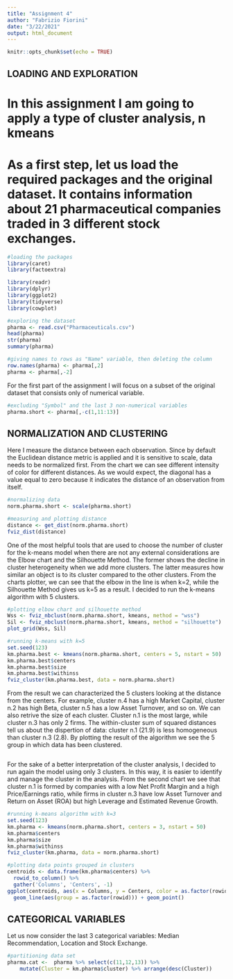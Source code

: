---
title: "Assignment 4"
author: "Fabrizio Fiorini"
date: "3/22/2021"
output: html_document
---

```{r setup, include=FALSE}
knitr::opts_chunk$set(echo = TRUE)
```

## LOADING AND EXPLORATION

# In this assignment I am going to apply a type of cluster analysis, n kmeans 
# As a first step, let us load the required packages and the original dataset. It contains information about 21 pharmaceutical companies traded in 3 different stock exchanges.

```{r}
#loading the packages
library(caret)
library(factoextra)

library(readr)
library(dplyr)
library(ggplot2)
library(tidyverse)
library(cowplot)

#exploring the dataset
pharma <- read.csv("Pharmaceuticals.csv")
head(pharma)
str(pharma)
summary(pharma)

#giving names to rows as "Name" variable, then deleting the column
row.names(pharma) <- pharma[,2]
pharma <- pharma[,-2]
```

For the first part of the assignment I will focus on a subset of the original dataset that consists only of numerical variable.

```{r}
#excluding "Symbol" and the last 3 non-numerical variables
pharma.short <- pharma[,-c(1,11:13)]
```

## NORMALIZATION AND CLUSTERING

Here I measure the distance between each observation. Since by default the Euclidean distance metric is applied and it is sensitive to scale, data needs to be normalized first.
From the chart we can see different intensity of color for different distances. As we would expect, the diagonal has a value equal to zero because it indicates the distance of an observation from itself.

```{r}
#normalizing data
norm.pharma.short <- scale(pharma.short)

#measuring and plotting distance
distance <- get_dist(norm.pharma.short)
fviz_dist(distance)
```

One of the most helpful tools that are used to choose the number of cluster for the k-means model when there are not any external considerations are the Elbow chart and the Silhouette Method. The former shows the decline in cluster heterogeneity when we add more clusters. The latter measures how similar an object is to its cluster compared to the other clusters.
From the charts plotter, we can see that the elbow in the line is when k=2, while the Silhouette Method gives us k=5 as a result.
I decided to run the k-means algorithm with 5 clusters.

```{r}
#plotting elbow chart and silhouette method
Wss <- fviz_nbclust(norm.pharma.short, kmeans, method = "wss")
Sil <- fviz_nbclust(norm.pharma.short, kmeans, method = "silhouette")
plot_grid(Wss, Sil)

#running k-means with k=5
set.seed(123)
km.pharma.best <- kmeans(norm.pharma.short, centers = 5, nstart = 50)
km.pharma.best$centers
km.pharma.best$size
km.pharma.best$withinss
fviz_cluster(km.pharma.best, data = norm.pharma.short)
```

From the result we can characterized the 5 clusters looking at the distance from the centers. For example, cluster n.4 has a high Market Capital, cluster n.2 has high Beta, cluster n.5 has a low Asset Turnover, and so on.
We can also retrive the size of each cluster. Cluster n.1 is the most large, while cluster n.3 has only 2 firms.
The within-cluster sum of squared distances tell us about the dispertion of data: cluster n.1 (21.9) is less homogeneous than cluster n.3 (2.8).
By plotting the result of the algorithm we see the 5 group in which data has been clustered.

```{r}

```

For the sake of a better interpretation of the cluster analysis, I decided to run again the model using only 3 clusters.
In this way, it is easier to identify and manage the cluster in the analysis. From the second chart we see that cluster n.1 is formed by companies with a low Net Profit Margin and a high Price/Earnings ratio, while firms in cluster n.3 have low Asset Turnover and Return on Asset (ROA) but high Leverage and Estimated Revenue Growth.


```{r}
#running k-means algorithm with k=3
set.seed(123)
km.pharma <- kmeans(norm.pharma.short, centers = 3, nstart = 50)
km.pharma$centers
km.pharma$size
km.pharma$withinss
fviz_cluster(km.pharma, data = norm.pharma.short)

#plotting data points grouped in clusters
centroids <- data.frame(km.pharma$centers) %>% 
  rowid_to_column() %>% 
  gather('Columns', 'Centers', -1)
ggplot(centroids, aes(x = Columns, y = Centers, color = as.factor(rowid))) + 
  geom_line(aes(group = as.factor(rowid))) + geom_point()
```

## CATEGORICAL VARIABLES

Let us now consider the last 3 categorical variables: Median Recommendation, Location and Stock Exchange.

```{r}
#partitioning data set
pharma.cat <-  pharma %>% select(c(11,12,13)) %>% 
    mutate(Cluster = km.pharma$cluster) %>% arrange(desc(Cluster))
```

